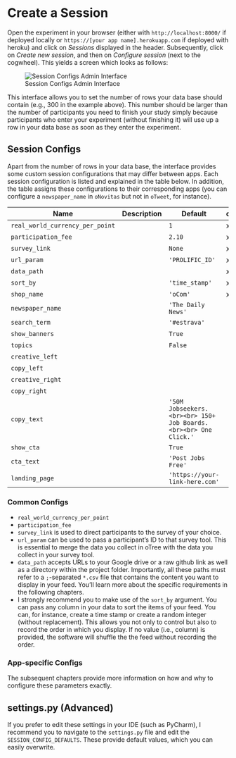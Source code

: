 # Create a Session {#sec-session}

Open the experiment in your browser (either with `http://localhost:8000/` if deployed locally or `https://[your app name].herokuapp.com` if deployed with heroku) and click on _Sessions_ displayed in the header. Subsequently, click on _Create new session_, and then on _Configure session_ (next to the cogwheel). This yields a screen which looks as follows:

![Session Configs Admin Interface](img/screenshot-session-config.png)

This interface allows you to set the number of rows your data base should contain (e.g., 300 in the example above). This number should be larger than the number of participants you need to finish your study simply because participants who enter your experiment (without finishing it) will use up a row in your data base as soon as they enter the experiment.

## Session Configs

Apart from the number of rows in your data base, the interface provides some custom session configurations that may differ between apps. Each session configuration is listed and explained in the table below. In addition, the table assigns these configurations to their corresponding apps (you can configure a `newspaper_name` in `oNovitas` but not in `oTweet`, for instance).


| Name                            | Description | Default                                                           | oCom | oNovitas | oTweet |
|---------------------------------|-------------|-------------------------------------------------------------------|------|----------|--------|
| `real_world_currency_per_point` |             | `1`                                                               |   x  |     x    |    x   |
| `participation_fee`             |             | `2.10`                                                            |   x  |     x    |    x   |
| `survey_link`                   |             | `None`                                                            |   x  |     x    |    x   |
| `url_param`                     |             | `'PROLIFIC_ID'`                                                   |   x  |     x    |    x   |
| `data_path`                     |             |                                                                   |   x  |     x    |    x   |
| `sort_by`                       |             | `'time_stamp'`                                                    |   x  |     x    |    x   |
| `shop_name`                     |             | `'oCom'`                                                          |   x  |          |        |
| `newspaper_name`                |             | `'The Daily News'`                                                |      |     x    |        |
| `search_term`                   |             | `'#estrava'`                                                      |      |          |    x   |
| `show_banners`                  |             | `True`                                                            |      |     x    |        |
| `topics`                        |             | `False`                                                           |      |          | x      |
| `creative_left`                 |             |                                                                   |      |     x    |        |
| `copy_left`                     |             |                                                                   |      |     x    |        |
| `creative_right`                |             |                                                                   |      |     x    |        |
| `copy_right`                    |             |                                                                   |      |     x    |        |
| `copy_text`                     |             | `'50M Jobseekers. <br><br> 150+ Job Boards. <br><br> One Click.'` |      |          |        |
| `show_cta`                      |             | `True`                                                            |      |     x    |    x   |
| `cta_text`                      |             | `'Post Jobs Free'`                                                |      |     x    |    x   |
| `landing_page`                  |             | `'https://your-link-here.com'`                                    |      |     x    |    x   |


### Common Configs {#sec-common-configs}

- `real_world_currency_per_point`
- `participation_fee`
- `survey_link` is used to direct participants to the survey of your choice.
- `url_param` can be used to pass a participant's ID to that survey tool. This is essential to merge the data you collect in oTree with the data you collect in your survey tool.
- `data_path` accepts URLs to your Google drive or a raw github link as well as a directory within the project folder. Importantly, all these paths must refer to a `;`-separated  `*.csv` file that contains the content you want to display in your feed. You'll learn more about the specific requirements in the following chapters.
- I strongly recommend you to make use of the `sort_by` argument. You can pass any column in your data to sort the items of your feed. You can, for instance, create a time stamp or create a random integer (without replacement). This allows you not only to control but also to record the order in which you display. If no value (i.e., column) is provided, the software will shuffle the the feed without recording the order.


### App-specific Configs

The subsequent chapters provide more information on how and why to configure these parameters exactly.


## settings.py (Advanced)

If you prefer to edit these settings in your IDE (such as PyCharm), I recommend you to navigate to the `settings.py` file and edit the `SESSION_CONFIG_DEFAULTS`. These provide default values, which you can easily overwrite.